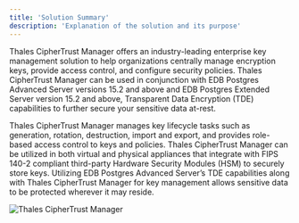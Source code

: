 ```yaml
---
title: 'Solution Summary'
description: 'Explanation of the solution and its purpose'
---
```


Thales CipherTrust Manager offers an industry-leading enterprise key management solution to help organizations centrally manage encryption keys, provide access control, and configure security policies. Thales CipherTrust Manager can be used in conjunction with EDB Postgres Advanced Server versions 15.2 and above and EDB Postgres Extended Server version 15.2 and above, Transparent Data Encryption (TDE) capabilities to further secure your sensitive data at-rest.

Thales CipherTrust Manager manages key lifecycle tasks such as generation, rotation, destruction, import and export, and provides role-based access control to keys and policies. Thales CipherTrust Manager can be utilized in both virtual and physical appliances that integrate with FIPS 140-2 compliant third-party Hardware Security Modules (HSM) to securely store keys.  Utilizing EDB Postgres Advanced Server’s TDE capabilities along with Thales CipherTrust Manager for key management allows sensitive data to be protected wherever it may reside.

![Thales CipherTrust Manager ](Images/ThalesSolutionSummary.png)
